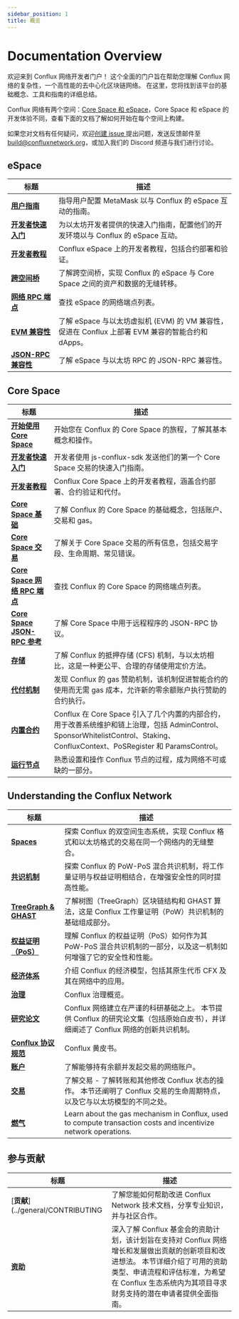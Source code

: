 ```yaml
---
sidebar_position: 1
title: 概览
---
```



# Documentation Overview

欢迎来到 Conflux 网络开发者门户！ 这个全面的门户旨在帮助您理解 Conflux 网络的复杂性，一个高性能的去中心化区块链网络。 在这里，您将找到该平台的基础概念、工具和指南的详细总结。

Conflux 网络有两个空间：[Core Space 和 eSpace](/docs/overview/space-intro)，Core Space 和 eSpace 的开发体验不同，查看下面的文档了解如何开始在每个空间上构建。

如果您对文档有任何疑问，欢迎[创建 issue ](https://github.com/Conflux-Chain/conflux-documentation/issues)提出问题，发送反馈邮件至[build@confluxnetwork.org](mailto:build@confluxnetwork.org)，或加入我们的 <DiscordLink>Discord 频道</DiscordLink>与我们进行讨论。

## **eSpace**

| 标题                                                           | 描述                                                                                      |
| ------------------------------------------------------------ | --------------------------------------------------------------------------------------- |
| [**用户指南**](../espace/UserGuide.md)                           | 指导用户配置 MetaMask 以与 Conflux 的 eSpace 互动的指南。                                              |
| [**开发者快速入门**](../espace/DeveloperQuickstart.md)              | 为以太坊开发者提供的快速入门指南，配置他们的开发环境以与 Conflux 的 eSpace 互动。                                       |
| [**开发者教程**](/docs/category/tutorials-1)                      | Conflux eSpace 上的开发者教程，包括合约部署和验证。                                                       |
| [**跨空间桥**](../espace/build/cross-space-bridge.md)            | 了解跨空间桥，实现 Conflux 的 eSpace 与 Core Space 之间的资产和数据的无缝转移。                                  |
| [**网络 RPC 端点**](../espace/network-endpoints.md)              | 查找 eSpace 的网络端点列表。                                                                      |
| [**EVM 兼容性**](../espace/build/evm-compatibility.md)          | 了解 eSpace 与以太坊虚拟机 (EVM) 的 VM 兼容性，促进在 Conflux 上部署 EVM 兼容的智能合约和 dApps。 |
| [**JSON-RPC 兼容性**](../espace/build/jsonrpc-compatibility.md) | 了解 eSpace 与以太坊 RPC 的 JSON-RPC 兼容性。                                                      |

## **Core Space**

| 标题                                                                              | 描述                                                                                                                                          |
| ------------------------------------------------------------------------------- | ------------------------------------------------------------------------------------------------------------------------------------------- |
| [**开始使用 Core Space**](../core/getting-started/getting-started.mdx)              | 开始您在 Conflux 的 Core Space 的旅程，了解其基本概念和操作。                                                                                                   |
| [**开发者快速入门**](../core/core-developer-quickstart.md)                             | 开发者使用 js-conflux-sdk 发送他们的第一个 Core Space 交易的快速入门指南。                                                                                         |
| [**开发者教程**](/docs/category/tutorials)                                           | Conflux Core Space 上的开发者教程，涵盖合约部署、合约验证和代付。                                                                                                  |
| [**Core Space 基础**](/docs/category/core-space-basics)                           | 了解 Conflux 的 Core Space 的基础概念，包括账户、交易和 gas。                                                                                                 |
| [**Core Space 交易**](/docs/core/core-space-basics/transactions/overview)         | 了解关于 Core Space 交易的所有信息，包括交易字段、生命周期、常见错误。                                                                                                   |
| [**Core Space 网络 RPC 端点**](../core/core-endpoints.md)                           | 查找 Conflux 的 Core Space 的网络端点列表。                                                                                                            |
| [**Core Space JSON-RPC 参考**](../core/build/json-rpc/json-rpc.mdx)               | 了解 Core Space 中用于远程程序的 JSON-RPC 协议。                                                                                                         |
| [**存储**](../core/core-space-basics/storage.md)                                  | 了解 Conflux 的抵押存储 (CFS) 机制，与以太坊相比，这是一种更公平、合理的存储使用定价方法。                                                                    |
| [**代付机制**](../core/core-space-basics/sponsor-mechanism.md)                      | 发现 Conflux 的 gas 赞助机制，该机制促进智能合约的使用而无需 gas 成本，允许新的零余额账户执行赞助的合约执行。                                                                            |
| [**内置合约**](../core/core-space-basics/internal-contracts/internal-contracts.mdx) | Conflux 在 Core Space 引入了几个内置的内部合约，用于改善系统维护和链上治理，包括 AdminControl、SponsorWhitelistControl、Staking、ConfluxContext、PoSRegister 和 ParamsControl。 |
| [**运行节点**](../general/run-a-node/Overview.md)                                   | 熟悉设置和操作 Conflux 节点的过程，成为网络不可或缺的一部分。                                                                                                         |

## **Understanding the Conflux Network**

| 标题                                                                                                    | 描述                                                                                                              |
| ----------------------------------------------------------------------------------------------------- | --------------------------------------------------------------------------------------------------------------- |
| [**Spaces**](../general/conflux-basics/spaces.md)                                                     | 探索 Conflux 的双空间生态系统，实现 Conflux 格式和以太坊格式的交易在同一个网络内的无缝整合。                                                         |
| [**共识机制**](../general/comflux-basics/consensus-mechanisms/consensus-mechanisms.md)                    | 探索 Conflux 的 PoW-PoS 混合共识机制，将工作量证明与权益证明相结合，在增强安全性的同时提高性能。                                                       |
| [**TreeGraph & GHAST**](../general/conflux-basics/consensus-mechanisms/proof-work/protof-of-work.mdx) | 了解树图（TreeGraph）区块链结构和 GHAST 算法，这是 Conflux 工作量证明（PoW）共识机制的基础组成部分。                                                |
| [**权益证明（PoS）**](../general/conflux-basics/consensus-mechanisms/proof-stake/pos_overview.md)           | 理解 Conflux 的权益证明（PoS）如何作为其 PoW-PoS 混合共识机制的一部分，以及这一机制如何增强了它的安全性和性能。                                              |
| [**经济体系**](../general/conflux-basics/economics.md)                                                    | 介绍 Conflux 的经济模型，包括其原生代币 CFX 及其在网络中的应用。                                                                         |
| [**治理**](../general/conflux-basics/conflux-governance/governance-overview.md)                         | Conflux 治理概览。                                                                                                   |
| [**研究论文**](../general/conflux-basics/additional-resources/papers.md)                                  | Conflux 网络建立在严谨的科研基础之上。 本节提供 Conflux 的研究论文集（包括原始白皮书），并详细阐述了 Conflux 网络的创新共识机制。                                  |
| [**Conflux 协议规范**](https://confluxnetwork.org/files/Conflux_Protocol_Specification.pdf)               | Conflux 黄皮书。                                                                                                    |
| [**账户**](../general/conflux-basics/accounts.md)                                                       | 了解能够持有余额并发起交易的网络账户。                                                                                             |
| [**交易**](../general/conflux-basics/transactions.md)                                                   | 了解交易 - 了解转账和其他修改 Conflux 状态的操作。 本节还阐明了 Conflux 交易的生命周期特点，以及它与以太坊模型的不同之处。                                        |
| [**燃气**](../general/conflux-basics/gas.md)                                                            | Learn about the gas mechanism in Conflux, used to compute transaction costs and incentivize network operations. |

## 参与贡献

| 标题                                                  | 描述                                                                                                                               |
| --------------------------------------------------- | -------------------------------------------------------------------------------------------------------------------------------- |
| [**贡献**](../general/CONTRIBUTING | 了解您能如何帮助改进 Conflux Network 技术文档，分享专业知识，并与社区合作。                                                                                   |
| [**资助**](../general/build/grants.md)                | 深入了解 Conflux 基金会的资助计划，该计划旨在支持对 Conflux 网络增长和发展做出贡献的创新项目和改进想法。 本节详细介绍了可用的资助类型、申请流程和评估标准，为希望在 Conflux 生态系统内为其项目寻求财务支持的潜在申请者提供全面指南。 |
